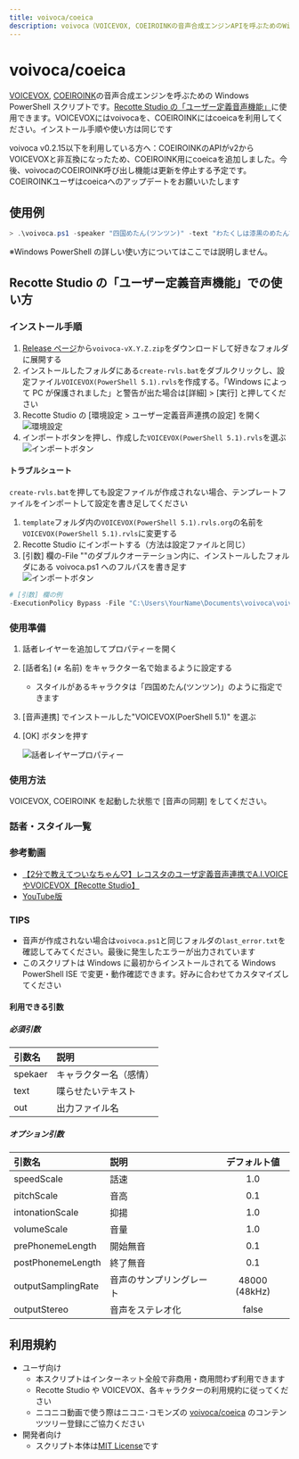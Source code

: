 ```yaml
---
title: voivoca/coeica
description: voivoca（VOICEVOX, COEIROINKの音声合成エンジンAPIを呼ぶためのWindows Powershellスクリプト
---
```



# voivoca/coeica

[VOICEVOX](https://voicevox.hiroshiba.jp/), [COEIROINK](https://coeiroink.com/)の音声合成エンジンを呼ぶための Windows PowerShell スクリプトです。[Recotte Studio の「ユーザー定義音声機能」](https://youtu.be/dB5rDhiPMmQ)に使用できます。VOICEVOXにはvoivocaを、COEIROINKにはcoeicaを利用してください。インストール手順や使い方は同じです


<Callout type="warning" emoji="⚠️">voivoca v0.2.15以下を利用している方へ：COEIROINKのAPIがv2からVOICEVOXと非互換になったため、COEIROINK用にcoeicaを追加しました。今後、voivocaのCOEIROINK呼び出し機能は更新を停止する予定です。COEIROINKユーザはcoeicaへのアップデートをお願いいたします</Callout>

## 使用例

```ps1
> .\voivoca.ps1 -speaker "四国めたん(ツンツン)" -text "わたくしは漆黒のめたんですわ" -output shikkoku.wav
```

※Windows PowerShell の詳しい使い方についてはここでは説明しません。

## Recotte Studio の「ユーザー定義音声機能」での使い方

### インストール手順

1. [Release ページ](https://github.com/so-c/soc-toolbox/releases)から`voivoca-vX.Y.Z.zip`をダウンロードして好きなフォルダに展開する
1. インストールしたフォルダにある`create-rvls.bat`をダブルクリックし、設定ファイル`VOICEVOX(PowerShell 5.1).rvls`を作成する。「Windows によって PC が保護されました」と警告が出た場合は[詳細] > [実行] と押してください
1. Recotte Studio の [環境設定 > ユーザー定義音声連携の設定] を開く<br />
   <Link href="/images/recosta_settings.png">
     <Image
       src="/images/recosta_settings.png"
       alt="環境設定"
       width={480}
       height={320}
     />
   </Link>
1. インポートボタンを押し、作成した`VOICEVOX(PowerShell 5.1).rvls`を選ぶ<br />
   <Link href="/images/recosta_user_def.png">
     <Image
       src="/images/recosta_user_def.png"
       alt="インポートボタン"
       width={480}
       height={320}
     />
   </Link>

#### トラブルシュート

`create-rvls.bat`を押しても設定ファイルが作成されない場合、テンプレートファイルをインポートして設定を書き足してください

1. `template`フォルダ内の`VOICEVOX(PowerShell 5.1).rvls.org`の名前を`VOICEVOX(PowerShell 5.1).rvls`に変更する
1. Recotte Studio にインポートする（方法は設定ファイルと同じ）
1. [引数] 欄の-File ""のダブルクオーテーション内に、インストールしたフォルダにある voivoca.ps1 へのフルパスを書き足す<br />
   <Link href="/images/recosta_args.png">
     <Image
       src="/images/recosta_args.png"
       alt="インポートボタン"
       width={480}
       height={320}
     />
   </Link>

```ps1
# [引数] 欄の例
-ExecutionPolicy Bypass -File "C:\Users\YourName\Documents\voivoca\voivoca.ps1" -text "%c" -speaker "%s" -output "%o"
```

### 使用準備

1. 話者レイヤーを追加してプロパティーを開く
1. [話者名] (≠ 名前) をキャラクター名で始まるように設定する

   - スタイルがあるキャラクタは「四国めたん(ツンツン)」のように指定できます

1. [音声連携] でインストールした"VOICEVOX(PoerShell 5.1)" を選ぶ
1. [OK] ボタンを押す<br />
   <Link href="/images/recosta_speaker_layer.png">
     <Image
       src="/images/recosta_speaker_layer.png"
       alt="話者レイヤープロパティー"
       width={480}
       height={320}
     />
   </Link>

### 使用方法

VOICEVOX, COEIROINK を起動した状態で [音声の同期] をしてください。

### 話者・スタイル一覧


<VoicevoxSpeaker />
<CoeiroinkSpeaker />


### 参考動画


- [【2分で教えてついなちゃん♡】レコスタのユーザ定義音声連携でA.I.VOICEやVOICEVOX【Recotte Studio】](https://www.nicovideo.jp/watch/sm39404090)
- [YouTube版](https://www.youtube.com/watch?v=N_VCF2ABKA8)

### TIPS

- 音声が作成されない場合は`voivoca.ps1`と同じフォルダの`last_error.txt`を確認してみてください。最後に発生したエラーが出力されています
- このスクリプトは Windows に最初からインストールされてる Windows PowerShell ISE で変更・動作確認できます。好みに合わせてカスタマイズしてください

#### 利用できる引数

##### 必須引数

| 引数名  | 説明                   |
| :------ | :--------------------- |
| spekaer | キャラクター名（感情） |
| text    | 喋らせたいテキスト     |
| out     | 出力ファイル名         |

##### オプション引数

| 引数名             | 説明                     | デフォルト値  |
| :----------------- | :----------------------- | :-----------: |
| speedScale         | 話速                     |      1.0      |
| pitchScale         | 音高                     |      0.1      |
| intonationScale    | 抑揚                     |      1.0      |
| volumeScale        | 音量                     |      1.0      |
| prePhonemeLength   | 開始無音                 |      0.1      |
| postPhonemeLength  | 終了無音                 |      0.1      |
| outputSamplingRate | 音声のサンプリングレート | 48000 (48kHz) |
| outputStereo       | 音声をステレオ化         |     false     |

## 利用規約

- ユーザ向け
  - 本スクリプトはインターネット全般で非商用・商用問わず利用できます
  - Recotte Studio や VOICEVOX、各キャラクターの利用規約に従ってください
  - ニコニコ動画で使う際はニコニ･コモンズの [voivoca/coeica](https://commons.nicovideo.jp/material/nc252957) のコンテンツツリー登録にご協力ください
- 開発者向け
  - スクリプト本体は[MIT License](https://github.com/so-c/soc-toolbox/blob/main/LICENSE)です
